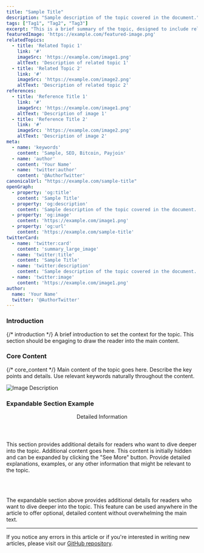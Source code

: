 ```yaml
---
title: "Sample Title"
description: "Sample description of the topic covered in the document."
tags: ["Tag1", "Tag2", "Tag3"]
excerpt: "This is a brief summary of the topic, designed to include relevant keywords for SEO."
featuredImage: 'https://example.com/featured-image.png'
relatedTopics:
  - title: 'Related Topic 1'
    link: '#'
    imageSrc: 'https://example.com/image1.png'
    altText: 'Description of related topic 1'
  - title: 'Related Topic 2'
    link: '#'
    imageSrc: 'https://example.com/image2.png'
    altText: 'Description of related topic 2'
references:
  - title: 'Reference Title 1'
    link: '#'
    imageSrc: 'https://example.com/image1.png'
    altText: 'Description of image 1'
  - title: 'Reference Title 2'
    link: '#'
    imageSrc: 'https://example.com/image2.png'
    altText: 'Description of image 2'
meta:
  - name: 'keywords'
    content: 'Sample, SEO, Bitcoin, Payjoin'
  - name: 'author'
    content: 'Your Name'
  - name: 'twitter:author'
    content: '@AuthorTwitter'
canonicalUrl: "https://example.com/sample-title"
openGraph:
  - property: 'og:title'
    content: 'Sample Title'
  - property: 'og:description'
    content: 'Sample description of the topic covered in the document.'
  - property: 'og:image'
    content: 'https://example.com/image1.png'
  - property: 'og:url'
    content: 'https://example.com/sample-title'
twitterCard:
  - name: 'twitter:card'
    content: 'summary_large_image'
  - name: 'twitter:title'
    content: 'Sample Title'
  - name: 'twitter:description'
    content: 'Sample description of the topic covered in the document.'
  - name: 'twitter:image'
    content: 'https://example.com/image1.png'
author: 
  name: 'Your Name'
  twitter: '@AuthorTwitter'
---
```


### Introduction

{/* introduction */}
A brief introduction to set the context for the topic. This section should be engaging to draw the
reader into the main content.

### Core Content

{/* core_content */}
Main content of the topic goes here. Describe the key points and details. Use relevant keywords naturally throughout the content.

![Image Description](https://example.com/section-image.png "Add descriptive Alt Text for SEO")

### Expandable Section Example

<ExpandableSection>
  <header>Detailed Information</header>
  <preview>This section provides additional details for readers who want to dive deeper into the topic.</preview>
  <content>
    Additional content goes here. This content is initially hidden and can be expanded by clicking the "See More" button.
    Provide detailed explanations, examples, or any other information that might be relevant to the topic.
  </content>
</ExpandableSection>

<br/><br/>

The expandable section above provides additional details for readers who want to dive deeper into the topic. This feature can be used anywhere in the article to offer optional, detailed content without overwhelming the main text.

---

If you notice any errors in this article or if you're interested in writing new articles, please visit our [GitHub repository](https://github.com/bitcoin-dev-project/glossary/).
